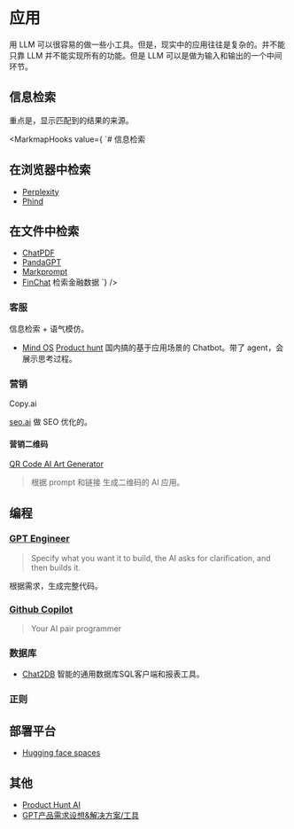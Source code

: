 
# 应用
用 LLM 可以很容易的做一些小工具。但是，现实中的应用往往是复杂的。并不能只靠 LLM 并不能实现所有的功能。但是 LLM 可以是做为输入和输出的一个中间环节。

## 信息检索
重点是，显示匹配到的结果的来源。

<MarkmapHooks
  value={
`# 信息检索
## 在浏览器中检索
* [Perplexity](https://www.perplexity.ai/)
* [Phind](https://www.phind.com/)
## 在文件中检索
* [ChatPDF](https://www.chatpdf.com/)
* [PandaGPT](https://www.pandagpt.io/)
* [Markprompt](https://github.com/motifland/markprompt)
* [FinChat](https://finchat.io/) 检索金融数据
`}
/>

### 客服
信息检索 + 语气模仿。

* [Mind OS](https://mindos.com/) [Product hunt](https://www.producthunt.com/products/mindos) 国内搞的基于应用场景的 Chatbot。带了 agent，会展示思考过程。 

### 营销
Copy.ai

[seo.ai](https://seo.ai/) 做 SEO 优化的。

#### 营销二维码
[QR Code AI Art Generator](https://huggingface.co/spaces/huggingface-projects/QR-code-AI-art-generator)
> 根据 prompt 和链接 生成二维码的 AI 应用。

## 编程
### [GPT Engineer](https://github.com/AntonOsika/gpt-engineer)
> Specify what you want it to build, the AI asks for clarification, and then builds it.

根据需求，生成完整代码。

### [Github Copilot](https://github.com/features/copilot)
> Your AI pair programmer

### 数据库
* [Chat2DB](https://github.com/chat2db/Chat2DB) 智能的通用数据库SQL客户端和报表工具。

### 正则


## 部署平台
* [Hugging face spaces](https://huggingface.co/spaces)

## 其他
* [Product Hunt AI](https://www.producthunt.com/topics/artificial-intelligence)
* [GPT产品需求设想&解决方案/工具](https://bytedance.feishu.cn/sheets/TcHTsRSczhda3BtpLQ4cMeVNnSf)
